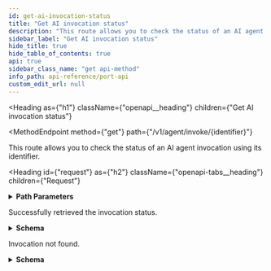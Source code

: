 ```yaml
---
id: get-ai-invocation-status
title: "Get AI invocation status"
description: "This route allows you to check the status of an AI agent invocation using its identifier."
sidebar_label: "Get AI invocation status"
hide_title: true
hide_table_of_contents: true
api: true
sidebar_class_name: "get api-method"
info_path: api-reference/port-api
custom_edit_url: null
---
```



<Heading
  as={"h1"}
  className={"openapi__heading"}
  children={"Get AI invocation status"}
>
</Heading>

<MethodEndpoint
  method={"get"}
  path={"/v1/agent/invoke/{identifier}"}
>
</MethodEndpoint>

This route allows you to check the status of an AI agent invocation using its identifier.

<Heading
  id={"request"}
  as={"h2"}
  className={"openapi-tabs__heading"}
  children={"Request"}
>
</Heading>

<details style={{}} className={"openapi-markdown__details"}>
<summary style={{}}>
<strong>Path Parameters</strong>
</summary>
<div>
<ul>
<ParamsItem
  className={"paramsItem"}
  param={{"name":"identifier","in":"path","description":"The unique identifier of the invocation","required":true,"schema":{"type":"string"}}}
>
</ParamsItem>
</ul>
</div>
</details>

<div>
<ApiTabs>
<TabItem label={"200"} value={"200"}>
<div>

Successfully retrieved the invocation status.

</div>
<div>
<MimeTabs className={"openapi-tabs__mime"}>
<TabItem label={"application/json"} value={"application/json"}>
<SchemaTabs className={"openapi-tabs__schema"}>
<TabItem label={"Schema"} value={"Schema"}>
<details style={{}} className={"openapi-markdown__details response"}>
<summary style={{}} className={"openapi-markdown__details-summary-response"}>
<strong>Schema</strong>
</summary>
<div style={{"textAlign":"left","marginLeft":"1rem"}}>
<SchemaItem
  collapsible={false}
  name={"ok"}
  required={true}
  schemaName={"boolean"}
  qualifierMessage={"**Possible values:** [`true`]"}
  schema={{"type":"boolean","enum":[true]}}
>
</SchemaItem>
<SchemaItem
  collapsible={true}
  name={"result"}
  required={true}
  schemaName={"object"}
  qualifierMessage={undefined}
  schema={{"type":"object","properties":{"status":{"type":"string","description":"The current status of the invocation","enum":["Pending","Running","Completed","Failed"]},"message":{"type":"string","description":"A detailed message about the invocation result"},"invocationIdentifier":{"type":"string","description":"The identifier of the invocation"},"selectedAgent":{"type":"string","description":"The name of the agent that was invoked"}}}}
>
</SchemaItem>
</div>
</details>
</TabItem>
<TabItem label={"Example"} value={"Example"}>
<ResponseSamples
  responseExample={`{
  "ok": true,
  "result": {
    "status": "Completed",
    "message": "Successfully processed the request",
    "invocationIdentifier": "742c2dfb-b96b-46a1-a3c1-215c2b492d05",
    "selectedAgent": "general_assistant"
  }
}`}
  language={"json"}
>
</ResponseSamples>
</TabItem>
</SchemaTabs>
</TabItem>
</MimeTabs>
</div>
</TabItem>
<TabItem label={"404"} value={"404"}>
<div>

Invocation not found.

</div>
<div>
<MimeTabs className={"openapi-tabs__mime"}>
<TabItem label={"application/json"} value={"application/json"}>
<SchemaTabs className={"openapi-tabs__schema"}>
<TabItem label={"Schema"} value={"Schema"}>
<details style={{}} className={"openapi-markdown__details response"}>
<summary style={{}} className={"openapi-markdown__details-summary-response"}>
<strong>Schema</strong>
</summary>
<div style={{"textAlign":"left","marginLeft":"1rem"}}>
<SchemaItem
  collapsible={false}
  name={"ok"}
  required={true}
  schemaName={"boolean"}
  qualifierMessage={"**Possible values:** [`false`]"}
  schema={{"type":"boolean","enum":[false]}}
>
</SchemaItem>
<SchemaItem
  collapsible={false}
  name={"error"}
  required={true}
  schemaName={"string"}
  qualifierMessage={"**Possible values:** [`invocation_not_found`]"}
  schema={{"type":"string","enum":["invocation_not_found"]}}
>
</SchemaItem>
<SchemaItem
  collapsible={false}
  name={"message"}
  required={true}
  schemaName={"string"}
  qualifierMessage={undefined}
  schema={{"type":"string","description":"A human-readable error message"}}
>
</SchemaItem>
</div>
</details>
</TabItem>
<TabItem label={"Example"} value={"Example"}>
<ResponseSamples
  responseExample={`{
  "ok": false,
  "error": "invocation_not_found",
  "message": "Invocation with identifier 742c2dfb-b96b-46a1-a3c1-215c2b492d05 could not be found."
}`}
  language={"json"}
>
</ResponseSamples>
</TabItem>
</SchemaTabs>
</TabItem>
</MimeTabs>
</div>
</TabItem>
</ApiTabs>
</div> 